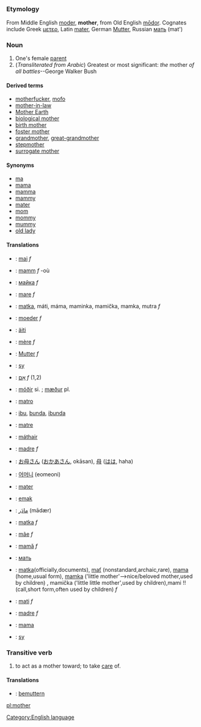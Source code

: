 =={{en}}==
[[Category:English language]]
===Etymology===
From Middle English [[moder]], '''mother''', from Old English [[modor|mōdor]]. Cognates include Greek [[μετερ]], Latin [[mater]], German [[Mutter]], Russian [[мать]] (mat')
===Noun===
#One's female [[parent]]
#(''Transliterated from Arabic'') Greatest or most significant: ''the'' mother ''of all battles''--George Walker Bush
====Derived terms====
*[[motherfucker]], [[mofo]]
*[[mother-in-law]]
*[[Mother Earth]]
*[[biological mother]]
*[[birth mother]]
*[[foster mother]]
*[[grandmother]], [[great-grandmother]]
*[[stepmother]]
*[[surrogate mother]]

====Synonyms====
*[[ma]]
*[[mama]]
*[[mamma]]
*[[mammy]]
*[[mater]]
*[[mom]]
*[[mommy]]
*[[mummy]]
*[[old lady]]

====Translations====
*{{an}}: [[mai]] ''f''
*{{br}}: [[mamm]] ''f'' -où
*{{bg}}: [[майка]] ''f''
*{{ca}}: [[mare]] ''f''
*{{cs}}:  [[matka]], máti, máma, maminka, mamička, mamka, mutra ''f''
*{{nl}}: [[moeder]] ''f''
*{{fi}}: [[äiti]]
*{{fr}}: [[mère]] ''f''
*{{de}}: [[Mutter]] ''f''
*{{gn}}: [[sy]]
*{{he}}: [[אֵם]] ''f'' (1,2)
*{{is}}: [[móðir]] si. ; [[mæður]] pl.
*{{io}}: [[matro]]
*{{id}}: [[ibu]], [[bunda]], [[ibunda]]
*{{ia}}: [[matre]]
*{{ga}}: [[máthair]]
*{{it}}: [[madre]] ''f''
*{{ja}}: [[お母さん]] ([[おかあさん]], okāsan), [[母]] ([[はは]], haha)
*{{ko}}: [[어머니]] (eomeoni)
*{{la}}: [[mater]]
*{{ms}}: [[ms:emak|emak]]
*{{fa}}: [[مادَر]] (mādær)
*{{pl}}: [[matka]] ''f''
*{{pt}}: [[mãe]] ''f''
*{{ro}}: [[mamă]] ''f''
*{{ru}}: [[мать]]
*{{sk}}:  [[matka]](officially,documents), [[mať]] (nonstandard,archaic,rare), [[mama]] (home,usual form), [[mamka]] ('little mother'-->nice/beloved mother,used by children)  , mamička ('little little mother',used by children),mami !! (call,short form,often used by children)  ''f''
*{{sl}}: [[mati]] ''f''
*{{es}}: [[madre]] ''f''
*{{tpi}}: [[mama]]
*{{tpn}}: [[sy]]

===Transitive verb===
#to act as a mother toward; to take [[care]] of.

====Translations====
*{{de}}: [[bemuttern]]

[[pl:mother]]